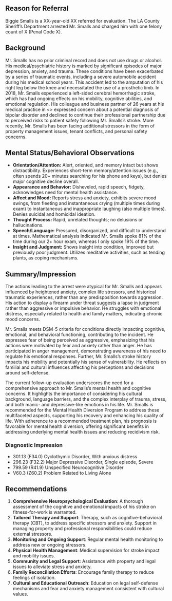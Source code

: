 ## Reason for Referral

Biggie Smalls is a XX-year-old XX referred for evaluation. The LA County Sheriff's Department
arrested Mr.  Smalls and charged him with one felony count of X (Penal Code X).

## Background

Mr.  Smalls has no prior criminal record and does not use drugs or alcohol. His medical/psychiatric history is marked by significant episodes of major depression, anxiety, and trauma. These conditions have been exacerbated by a series of traumatic events, including a severe automobile accident during his medical school years. This accident led to the amputation of his right leg below the knee and necessitated the use of a prosthetic limb. In 2018, Mr.  Smalls experienced a left-sided cerebral hemorrhagic stroke, which has had ongoing effects on his mobility, cognitive abilities, and emotional regulation. His colleague and business partner of 26 years at his medical practice in <<CITY>> expressed concern about a potential diagnosis of bipolar disorder and declined to continue their professional partnership due to perceived risks to patient safety following Mr.  Smalls's stroke. More recently, Mr.  Smalls has been facing additional stressors in the form of property management issues, tenant conflicts, and personal safety concerns.

## Mental Status/Behavioral Observations

::: {.block above="1.2em"}
- **Orientation/Attention:** Alert, oriented, and memory intact but shows distractibility. Experiences short-term memory/attention issues (e.g., often spends 20+ minutes searching for his phone and keys), but denies major cognitive decline overall.
- **Appearance and Behavior:** Disheveled, rapid speech, fidgety, acknowledges need for mental health assistance.
- **Affect and Mood:** Reports stress and anxiety, exhibits severe mood swings,
from fleeting and instantaneous crying (multiple times during exam) to instantaneous and
inappropriate laughing (also multiple times). Denies suicidal and homicidal ideation.
- **Thought Process:** Rapid, unrelated thoughts; no delusions or hallucinations.
- **Speech/Language:** Pressured, disorganized, and difficult to understand at
times. Mathematical analysis indicated Mr.  Smalls spoke 81% of the time during our
2+ hour exam, whereas I only spoke 19% of the time.
- **Insight and Judgment:** Shows insight into condition, improved but
previously poor judgment. Utilizes meditative activities, such as tending
plants, as coping mechanisms.
:::

## Summary/Impression

The actions leading to the arrest were atypical for Mr.  Smalls and appears
influenced by heightened anxiety, complex life stressors, and historical
traumatic experiences, rather than any predisposition towards aggression. His
action to display a firearm under threat suggests a lapse in judgment
rather than aggressive or impulsive behavior. He struggles with emotional
distress, especially related to health and family matters, indicating chronic
mood concerns.

Mr.  Smalls meets DSM-5 criteria for conditions directly impacting cognitive,
emotional, and behavioral functioning, contributing to the incident. He expresses fear of being perceived as aggressive, emphasizing that his actions
were motivated by fear and anxiety rather than anger. He has participated in
anger management, demonstrating awareness of his need to regulate his emotional
responses. Further, Mr.  Smalls's stroke history impacts his mobility and potentially his
sense of vulnerability. He reflects on familial and cultural influences affecting his
perceptions and decisions around self-defense.

The current follow-up evaluation underscores the need for a comprehensive approach to Mr.  Smalls's mental health and cognitive concerns. It highlights the importance of considering his cultural background, language barriers, and the complex interplay of trauma, stress, and both manic- and depressive-like emotions in his life. Mr.  Smalls is recommended for the Mental Health Diversion Program to address these multifaceted aspects, supporting his recovery and enhancing his quality of life. With adherence to a recommended treatment plan, his prognosis is favorable for mental health diversion, offering significant benefits in addressing underlying mental health issues and reducing recidivism risk.

### Diagnostic Impression

- 301.13 (F34.0) Cyclothymic Disorder, With anxious distress
- 296.23 (F32.2) Major Depressive Disorder, Single episode, Severe
- 799.59 (R41.9) Unspecified Neurocognitive Disorder
- V60.3 (Z60.2) Problem Related to Living Alone

## Recommendations

1. **Comprehensive Neuropsychological Evaluation**: A thorough assessment of the
cognitive and emotional impacts of his stroke on fitness-for-work is warranted.
2. **Tailored Therapy and Support**: Therapy, such as cognitive-behavioral therapy (CBT), to address specific stressors and anxiety. Support in managing property and professional responsibilities could reduce external stressors.
3. **Monitoring and Ongoing Support**: Regular mental health monitoring to address new or ongoing stressors.
4. **Physical Health Management**: Medical supervision for stroke impact and mobility issues.
5. **Community and Legal Support**: Assistance with property and legal issues to alleviate stress and anxiety.
6. **Family Reconciliation Efforts**: Encourage family therapy to reduce feelings of isolation.
7. **Cultural and Educational Outreach**: Education on legal self-defense mechanisms and fear and anxiety management consistent with cultural values.
